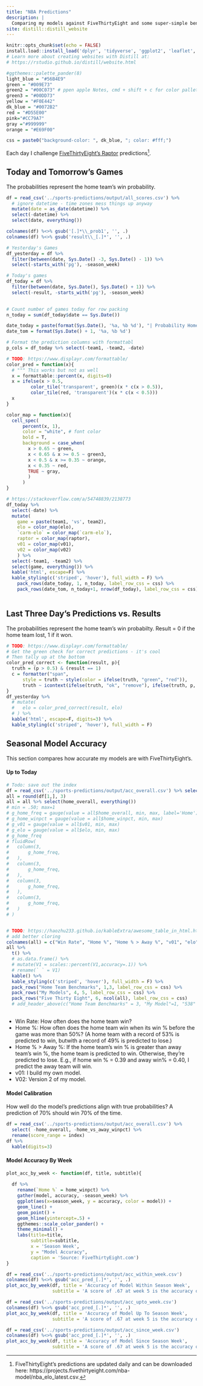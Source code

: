 ```yaml
---
title: "NBA Predictions"
description: |
  Comparing my models against FiveThirtyEight and some super-simple benchmarks
site: distill::distill_website
---
```


```r
knitr::opts_chunk$set(echo = FALSE)
install.load::install_load('dplyr', 'tidyverse', 'ggplot2', 'leaflet', 'kableExtra', 'flexdashboard', 'shiny', 'magrittr', 'lubridate', 'formattable')
# Learn more about creating websites with Distill at:
# https://rstudio.github.io/distill/website.html

#ggthemes::palette_pander(8)
light_blue = "#56B4E9"
green = "#009E73"
green2 = "#00C073" # ppen apple Notes, cmd + shift + c for color pallete. I entered green, thens shifted the green slider right.
green3 = "#00DD73"
yellow = "#F0E442"
dk_blue = "#0072B2"
red = "#D55E00"
pink="#CC79A7"
gray ="#999999"
orange = "#E69F00"

css = paste0("background-color: ", dk_blue, "; color: #fff;")
```

Each day I challenge [FiveThirtyEight's Raptor](https://projects.fivethirtyeight.com/2020-nba-predictions/games/) predictions[^1].

[^1]: FiveThirtyEight's predictions are updated daily and can be downloaded here: https://projects.fivethirtyeight.com/nba-model/nba_elo_latest.csv.


## Today and Tomorrow's Games
The probabilities represent the home team's win probability.
```r

df = read_csv('../sports-predictions/output/all_scores.csv') %>%
  # ignore datetime - time zones mess things up anyway
  mutate(date = as_date(datetime)) %>%
  select(-datetime) %>%
  select(date, everything())

colnames(df) %<>% gsub('[.]*\\_prob1', '', .)
colnames(df) %<>% gsub('result\\_[.]*', '', .)

# Yesterday's Games
df_yesterday = df %>% 
  filter(between(date, Sys.Date() -3, Sys.Date() - 1)) %>%
  select(-starts_with('pg'), -season_week)

# Today's games
df_today = df %>% 
  filter(between(date, Sys.Date(), Sys.Date() + 1)) %>%
  select(-result, -starts_with('pg'), -season_week)
  

# Count number of games today for row packing
n_today = sum(df_today$date == Sys.Date())

date_today = paste(format(Sys.Date(), '%a, %b %d'), "| Probability Home Team Wins, Home vs. Away")
date_tom = format(Sys.Date() + 1, '%a, %b %d')

# Format the prediction columns with formattabl
p_cols = df_today %>% select(-team1, -team2, -date)

# TODO: https://www.displayr.com/formattable/
color_pred = function(x){
  # """ This works but not as well
  x = formattable::percent(x, digits=0)
  x = ifelse(x > 0.5,
         color_tile('transparent', green)(x * c(x > 0.5)),
         color_tile(red, 'transparent')(x * c(x < 0.5)))
  x
}

color_map = function(x){
  cell_spec(
      percent(x, 1), 
      color = "white", # font color
      bold = T,
      background = case_when(
        x > 0.65 ~ green, 
        x < 0.65 & x >= 0.5 ~ green3,
        x < 0.5 & x >= 0.35 ~ orange,
        x < 0.35 ~ red,
        TRUE ~ gray,
        )
      )
}

# https://stackoverflow.com/a/54748839/2138773
df_today %>%
  select(-date) %>%
  mutate(
    game = paste(team1, 'vs', team2),
    elo = color_map(elo),
    `carm-elo` = color_map(`carm-elo`),
    raptor = color_map(raptor),
    v01 = color_map(v01),
    v02 = color_map(v02)
    ) %>%
  select(-team1, -team2) %>%
  select(game, everything()) %>%
  kable('html', escape=F) %>%
  kable_styling(c('striped', 'hover'), full_width = F) %>%
    pack_rows(date_today, 1, n_today, label_row_css = css) %>%
    pack_rows(date_tom, n_today+1, nrow(df_today), label_row_css = css) 
  
```

## Last Three Day's Predictions vs. Results
The probabilities represent the home team's win probabilty. Result = 0 if the home team lost, 1 if it won.
```r
# TODO: https://www.displayr.com/formattable/
# Get the green check for correct predictions - it's cool
# Then tally up at the bottom
color_pred_correct <- function(result, p){
  truth = (p > 0.5) & (result == 1)
  c = formatter("span",
      style = truth ~ style(color = ifelse(truth, "green", "red")),
      truth ~ icontext(ifelse(truth, "ok", "remove"), ifelse(truth, p, p)))
}
df_yesterday %>%
  # mutate(
  #   elo = color_pred_correct(result, elo)
  # ) %>%
  kable('html', escape=F, digits=3) %>%
  kable_styling(c('striped', 'hover'), full_width = F)
```

## Seasonal Model Accuracy 
This section compares how accurate my models are with FiveThirtyEight's.

#### Up to Today
```r
# Todo: save out the index
df = read_csv('../sports-predictions/output/acc_overall.csv') %>% select(-index)
all = round(df[1,], 3)
all = all %>% select(home_overall, everything())
# min = .50; max=1
# g_home_freq = gauge(value = all$home_overall, min, max, label='Home')
# g_home_winpct = gauge(value = all$home_winpct, min, max)
# g_v01 = gauge(value = all$v01, min, max)
# g_elo = gauge(value = all$elo, min, max)
# g_home_freq
# fluidRow(
#   column(3,
#       g_home_freq, 
#   ),
#   column(3,
#       g_home_freq, 
#   ),
#   column(3,
#       g_home_freq, 
#   ),
#   column(3,
#       g_home_freq, 
#   )
# )


# TODO: https://haozhu233.github.io/kableExtra/awesome_table_in_html.html#integration_with_formattable
# add better cloring
colnames(all) = c("Win Rate", "Home %", "Home % > Away %", "v01", "elo", "carm-elo", "raptor")
all %>%
  t() %>%
  # as.data.frame() %>%
  # mutate(V1 = scales::percent(V1,accuracy=.1)) %>%
  # rename(` ` = V1) 
  kable() %>%
  kable_styling(c('striped', 'hover'), full_width = F) %>%
  pack_rows("Home Team Benchmarks", 1,3, label_row_css = css) %>%
  pack_rows("My Models", 4, 5, label_row_css = css) %>%
  pack_rows("Five Thirty Eight", 6, ncol(all), label_row_css = css)
  # add_header_above(c("Home Team Benchmarks" = 3, "My Model"=1, "538" = 3))
  
```

* Win Rate: How often does the home team win?
* Home %: How often does the home team win when its win % before the game was more than 50%? (A home team with a record of 53% is predicted to win, butwith a record of 49% is predicted to lose.)
* Home % > Away %: If the home team's win % is greater than away team's win %, the home team is predicted to win. Otherwise, they're predicted to lose. E.g., if home win % = 0.39 and away win% = 0.40, I predict the away team will win.
* v01: I build my own model.
* V02: Version 2 of my model.

#### Model Calibration

How well do the model's predictions align with true probabilities? A prediction of 70% should win 70% of the time.

```r
df = read_csv('../sports-predictions/output/acc_overall.csv') %>% 
  select( -home_overall, -home_vs_away_winpct) %>%
  rename(score_range = index)
df %>%
  kable(digits=3)
```

#### Model Accuracy By Week
```r
plot_acc_by_week <- function(df, title, subtitle){
  
  df %>%
    rename(`Home %` = home_winpct) %>%
    gather(model, accuracy, -season_week) %>%
    ggplot(aes(x=season_week, y = accuracy, color = model)) +
    geom_line() +
    geom_point() + 
    geom_hline(yintercept=.5) +
    ggthemes::scale_color_pander() + 
    theme_minimal() + 
    labs(title=title,
         subtitle=subtitle,
         x = 'Season Week',
         y = "Model Accuracy",
         caption = 'Source: FiveThirtyEight.com')
}

df = read_csv('../sports-predictions/output/acc_within_week.csv')
colnames(df) %<>% gsub('acc_pred_[.]*', '', .)
plot_acc_by_week(df, title = 'Accuracy of Model Within Season Week',
                 subtitle = 'A score of .67 at week 5 is the accuracy of the model for all games within week 5.')

```
```r
df = read_csv('../sports-predictions/output/acc_upto_week.csv')
colnames(df) %<>% gsub('acc_pred_[.]*', '', .)
plot_acc_by_week(df, title = 'Accuracy of Model Up To Season Week',
                 subtitle = 'A score of .67 at week 5 is the accuracy of the model for all games from week 1-5.')
```

```r
df = read_csv('../sports-predictions/output/acc_since_week.csv')
colnames(df) %<>% gsub('acc_pred_[.]*', '', .)
plot_acc_by_week(df, title = 'Accuracy of Model Since Season Week',
                 subtitle = 'A score of .67 at week 5 is the accuracy of the model for all games from week 5-X, where X is today\'s week.')
```




